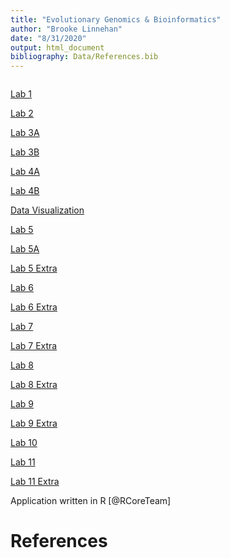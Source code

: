 ```yaml
---
title: "Evolutionary Genomics & Bioinformatics"
author: "Brooke Linnehan"
date: "8/31/2020"
output: html_document
bibliography: Data/References.bib
---
```


```r

```

[Lab 1](Lab1revised_bal.html)

[Lab 2](lab2_bal.html)

[Lab 3A](Lab3A.html)

[Lab 3B](Lab3B.html) 

[Lab 4A](Lab-4A.html)

[Lab 4B](Lab4B.html)

[Data Visualization](DataVisualization.html)

[Lab 5](Lab5.html)

[Lab 5A](Lab5A.html)

[Lab 5 Extra](Lab5_Extra.html)

[Lab 6](Lab6.html)

[Lab 6 Extra](Lab6_Extra.html)

[Lab 7](Lab-7.html)

[Lab 7 Extra](Lab7Extra.html)

[Lab 8](Lab8.html)

[Lab 8 Extra](Lab8Extra.html)

[Lab 9](Lab-9.html)

[Lab 9 Extra](Lab9Extra.html)

[Lab 10](Lab10.html)

[Lab 11](lab11.html)

[Lab 11 Extra](lab11E.html)


Application written in R [@RCoreTeam] 

# References